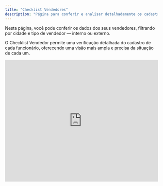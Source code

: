 ```yaml
---
title: "Checklist Vendedores"
description: "Página para conferir e analisar detalhadamente os cadastros dos vendedores por cidade e tipo."
---
```


Nesta página, você pode conferir os dados dos seus vendedores, filtrando por cidade e tipo de vendedor — interno ou externo.

O Checklist Vendedor permite uma verificação detalhada do cadastro de cada funcionário, oferecendo uma visão mais ampla e precisa da situação de cada um.

<iframe width="100%" height="400" src="https://www.youtube.com/embed/ZwjIVbYPWsA?si=T2crtor0ut2gWw91" title="YouTube video player" frameborder="0" allow="accelerometer; autoplay; clipboard-write; encrypted-media; gyroscope; picture-in-picture; web-share" referrerpolicy="strict-origin-when-cross-origin" allowfullscreen />